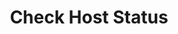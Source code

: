 ---
title: "Check Host Status"
openapi: "GET /api/v2/hosts/{name}/status"
sidebarTitle: "Check Host Status"
description: "

        This endpoint allows you to check the current status of a Host in your portfolio. It provides information such as hostname and IP address."
---